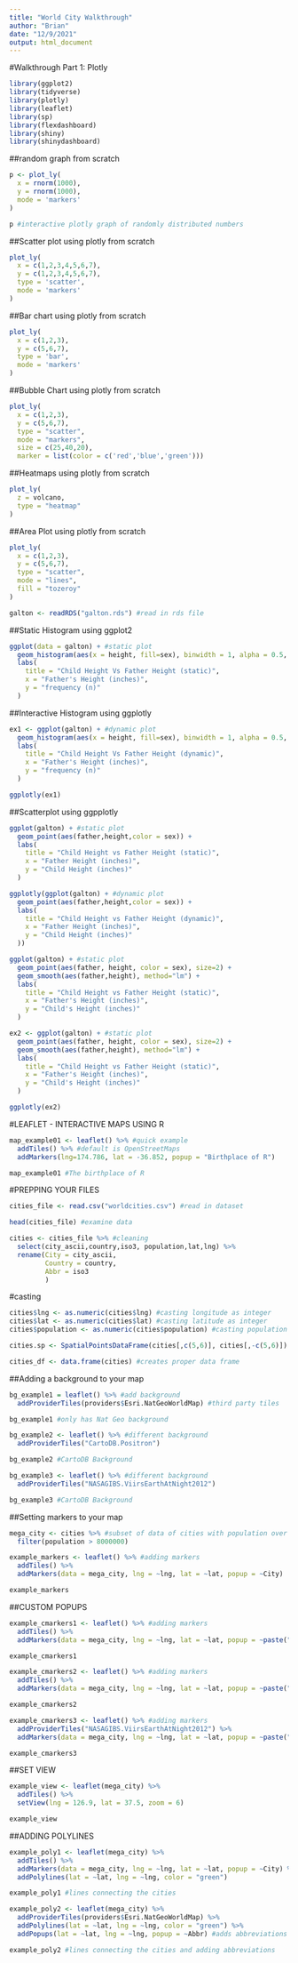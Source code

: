 ---
title: "World City Walkthrough"
author: "Brian"
date: "12/9/2021"
output: html_document
---

#Walkthrough Part 1: Plotly

```{r}
library(ggplot2)
library(tidyverse)
library(plotly)
library(leaflet)
library(sp)
library(flexdashboard)
library(shiny)
library(shinydashboard)
```


##random graph from scratch
```{r}
p <- plot_ly( 
  x = rnorm(1000),
  y = rnorm(1000),
  mode = 'markers'
)
```

```{r}
p #interactive plotly graph of randomly distributed numbers
```

##Scatter plot using plotly from scratch
```{r}
plot_ly(
  x = c(1,2,3,4,5,6,7),
  y = c(1,2,3,4,5,6,7),
  type = 'scatter',
  mode = 'markers'
) 
```

##Bar chart using plotly from scratch
```{r}
plot_ly(
  x = c(1,2,3),
  y = c(5,6,7),
  type = 'bar',
  mode = 'markers'
)
```

##Bubble Chart using plotly from scratch
```{r}
plot_ly(
  x = c(1,2,3),
  y = c(5,6,7),
  type = "scatter",
  mode = "markers",
  size = c(25,40,20),
  marker = list(color = c('red','blue','green')))
```

##Heatmaps using plotly from scratch
```{r}
plot_ly(
  z = volcano,
  type = "heatmap"
)
```

##Area Plot using plotly from scratch
```{r}
plot_ly(
  x = c(1,2,3),
  y = c(5,6,7),
  type = "scatter",
  mode = "lines",
  fill = "tozeroy"
)
```

```{r}
galton <- readRDS("galton.rds") #read in rds file
```


##Static Histogram using ggplot2
```{r}
ggplot(data = galton) + #static plot
  geom_histogram(aes(x = height, fill=sex), binwidth = 1, alpha = 0.5, position = "identity") +
  labs(
    title = "Child Height Vs Father Height (static)",
    x = "Father's Height (inches)",
    y = "frequency (n)"
  )
```


##Interactive Histogram using ggplotly
```{r}
ex1 <- ggplot(galton) + #dynamic plot
  geom_histogram(aes(x = height, fill=sex), binwidth = 1, alpha = 0.5, position = "identity") +
  labs(
    title = "Child Height Vs Father Height (dynamic)",
    x = "Father's Height (inches)",
    y = "frequency (n)"
  )
```


```{r}
ggplotly(ex1)
```

##Scatterplot using ggpplotly
```{r}
ggplot(galton) + #static plot
  geom_point(aes(father,height,color = sex)) +
  labs(
    title = "Child Height vs Father Height (static)",
    x = "Father Height (inches)",
    y = "Child Height (inches)"
  )
```


```{r}
ggplotly(ggplot(galton) + #dynamic plot
  geom_point(aes(father,height,color = sex)) +
  labs(
    title = "Child Height vs Father Height (dynamic)",
    x = "Father Height (inches)",
    y = "Child Height (inches)"
  ))
```

```{r}
ggplot(galton) + #static plot
  geom_point(aes(father, height, color = sex), size=2) +
  geom_smooth(aes(father,height), method="lm") +
  labs(
    title = "Child Height vs Father Height (static)",
    x = "Father's Height (inches)",
    y = "Child's Height (inches)"
  )
```

```{r}
ex2 <- ggplot(galton) + #static plot
  geom_point(aes(father, height, color = sex), size=2) +
  geom_smooth(aes(father,height), method="lm") +
  labs(
    title = "Child Height vs Father Height (static)",
    x = "Father's Height (inches)",
    y = "Child's Height (inches)"
  )
```

```{r}
ggplotly(ex2)
```


#LEAFLET - INTERACTIVE MAPS USING R
```{r}
map_example01 <- leaflet() %>% #quick example
  addTiles() %>% #default is OpenStreetMaps
  addMarkers(lng=174.786, lat = -36.852, popup = "Birthplace of R")
```

```{r}
map_example01 #The birthplace of R
```


#PREPPING YOUR FILES
```{r}
cities_file <- read.csv("worldcities.csv") #read in dataset
```

```{r}
head(cities_file) #examine data
```


```{r}
cities <- cities_file %>% #cleaning
  select(city_ascii,country,iso3, population,lat,lng) %>%
  rename(City = city_ascii,
         Country = country,
         Abbr = iso3
         )
```

#casting
```{r}
cities$lng <- as.numeric(cities$lng) #casting longitude as integer
cities$lat <- as.numeric(cities$lat) #casting latitude as integer
cities$population <- as.numeric(cities$population) #casting population as integer
```

```{r}
cities.sp <- SpatialPointsDataFrame(cities[,c(5,6)], cities[,-c(5,6)])
```


```{r}
cities_df <- data.frame(cities) #creates proper data frame
```



##Adding a background to your map
```{r}
bg_example1 = leaflet() %>% #add background
  addProviderTiles(providers$Esri.NatGeoWorldMap) #third party tiles
```

```{r}
bg_example1 #only has Nat Geo background
```

```{r}
bg_example2 <- leaflet() %>% #different background
  addProviderTiles("CartoDB.Positron")
```


```{r}
bg_example2 #CartoDB Background
```

```{r}
bg_example3 <- leaflet() %>% #different background
  addProviderTiles("NASAGIBS.ViirsEarthAtNight2012")
```

```{r}
bg_example3 #CartoDB Background
```

##Setting markers to your map
```{r}
mega_city <- cities %>% #subset of data of cities with population over 15 million
  filter(population > 8000000)
```


```{r}
example_markers <- leaflet() %>% #adding markers
  addTiles() %>% 
  addMarkers(data = mega_city, lng = ~lng, lat = ~lat, popup = ~City)
```

```{r}
example_markers
```



##CUSTOM POPUPS

```{r}
example_cmarkers1 <- leaflet() %>% #adding markers
  addTiles() %>% 
  addMarkers(data = mega_city, lng = ~lng, lat = ~lat, popup = ~paste("<h3>Name: ",City,"</h3><br>", sep=" "))
```                                                                          

```{r}
example_cmarkers1
```


```{r}
example_cmarkers2 <- leaflet() %>% #adding markers
  addTiles() %>% 
  addMarkers(data = mega_city, lng = ~lng, lat = ~lat, popup = ~paste("<h3>Name: ",City,"</h3><br>","Country: ", Country, "<br>Population: ",population, sep=" "))
```


```{r}
example_cmarkers2
```

```{r}
example_cmarkers3 <- leaflet() %>% #adding markers
  addProviderTiles("NASAGIBS.ViirsEarthAtNight2012") %>% 
  addMarkers(data = mega_city, lng = ~lng, lat = ~lat, popup = ~paste("<h3>Name: ",City,"</h3><br>","Country: ", Country, "<br>Population: ",population, sep=" "))
```

```{r}
example_cmarkers3
```

##SET VIEW
```{r}
example_view <- leaflet(mega_city) %>%
  addTiles() %>%
  setView(lng = 126.9, lat = 37.5, zoom = 6)
```

```{r}
example_view
```


##ADDING POLYLINES
```{r}
example_poly1 <- leaflet(mega_city) %>%
  addTiles() %>%
  addMarkers(data = mega_city, lng = ~lng, lat = ~lat, popup = ~City) %>%
  addPolylines(lat = ~lat, lng = ~lng, color = "green")
```


```{r}
example_poly1 #lines connecting the cities
```

```{r}
example_poly2 <- leaflet(mega_city) %>%
  addProviderTiles(providers$Esri.NatGeoWorldMap) %>%
  addPolylines(lat = ~lat, lng = ~lng, color = "green") %>%
  addPopups(lat = ~lat, lng = ~lng, popup = ~Abbr) #adds abbreviations
```


```{r}
example_poly2 #lines connecting the cities and adding abbreviations
```


